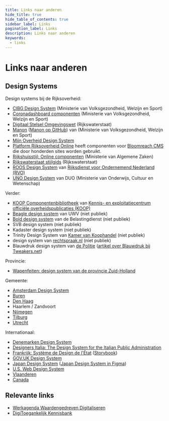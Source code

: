 ```yaml
---
title: Links naar anderen
hide_title: true
hide_table_of_contents: true
sidebar_label: Links
pagination_label: Links
description: Links naar anderen
keywords:
  - links
---
```


# Links naar anderen

## Design Systems

Design systems bij de Rijksoverheid:

- [CIBG Design System](https://designsystem.cibg.nl) (Ministerie van Volksgezondheid, Welzijn en Sport)
- [Coronadashboard componenten](https://github.com/minvws/nl-covid19-data-dashboard/tree/develop/packages/app/src/components) (Ministerie van Volksgezondheid, Welzijn en Sport)
- [Digitaal Stelsel Omgevingswet](https://www.dso-toolkit.nl/) (Rijkswaterstaat)
- [Manon](https://github.com/minvws/nl-rdo-manon) ([Manon op GitHub](https://minvws.github.io/nl-rdo-manon/)) van (Ministerie van Volksgezondheid, Welzijn en Sport)
- [Mijn Overheid Design System](https://stijl.mijn.overheid.nl/)
- [Platform Rijksoverheid Online](https://www.platformrijksoverheidonline.nl/producten-en-expertise/pro-websites/functionaliteiten-websites-en-magazines) heeft componenten voor [Bloomreach CMS](https://www.bloomreach.com/) die door honderden sites worden gebruikt.
- [Rijkshuisstijl: Online componenten](https://www.rijkshuisstijl.nl/basiselementen/basiselementen-online/online-componenten) (Ministerie van Algemene Zaken)
- [Rijkswaterstaat stijlgids](https://rijkswaterstaat-stijlgids.netlify.app) (Rijkswaterstaat)
- [ROOS Design System](https://www.figma.com/file/NHV1JYxJ28vKZInSI9u200/) van [Rijksdienst voor Ondernemend Nederland (RVO)](https://www.rvo.nl)
- [UNO Design System](https://uno.dfront.rijkscloud.nl/) van DUO (Ministerie van Onderwijs, Cultuur en Wetenschap)

Verder:

- [KOOP Componentenbibliotheek](https://componenten.overheid.nl/) van [Kennis- en exploitatiecentrum officiële overheidspublicaties (KOOP)](https://www.koopoverheid.nl)
- [Beagle design system](http://beagle.uwv.nl) van UWV (niet publiek)
- [Bold design system](https://bold.belastingdienst.nl) van de Belastingdienst (niet publiek)
- SVB design system (niet publiek)
- Kadaster design system (niet publiek)
- Trinity Design System van [Kamer van Koophandel](http://kvk.nl) (niet publiek)
- design system van [rechtspraak.nl](https://www.rechtspraak.nl) (niet publiek)
- Blauwdruk design system van [de Politie](http://politie.nl) ([artikel over Blauwdruk bij Tweakers.net](https://tweakers.net/plan/3126/designsysteem-blauwdruk-helpt-development-bij-de-politie-te-stroomlijnen.html))

Provincie:

- [Wapenfeiten: design system van de provincie Zuid-Holland](https://wapenfeiten.zuid-holland.nl)

Gemeente:

- [Amsterdam Design System](https://www.amsterdam.nl)
- [Buren](https://www.figma.com/file/dBzv9dd3GRFLtxzCKWq9uU/)
- [Den Haag](http://github.com/nl-design-system/denhaag)
- Haarlem / Zandvoort
- [Nijmegen](https://componenten.nijmegen.nl/)
- [Tilburg](https://beta.tilburg.nl/winkel/)
- [Utrecht](http://github.com/nl-design-system/utrecht)

Internationaal:

- [Denemarken Design System](https://designsystem.dk)
- [Designers Italia: The Design System for the Italian Public Administration](https://designers.italia.it)
- [Frankrijk: Système de Design de l'État](https://www.systeme-de-design.gouv.fr) ([Storybook](https://www.systeme-de-design.gouv.fr))
- [GOV.UK Design System](http://design-system.service.gov.uk/)
- [Japan Design System](https://www.digital.go.jp/policies/servicedesign/designsystem/) ([Japan Design System in Figma](https://www.figma.com/community/file/1172530831489802410))
- [U.S. Web Design System](https://designsystem.digital.gov)
- [Vlaanderen](https://overheid.vlaanderen.be/webuniversum/alle-webcomponenten)
- [Canada](https://www.canada.ca/en/government/about/design-system.html)

## Relevante links

- [Werkagenda Waardengedreven Digitaliseren](https://www.digitaleoverheid.nl/werkagenda-waardengedreven-digitaliseren/)
- [DigiToegankelijk Kennisbank](https://www.digitoegankelijk.nl/aan-de-slag/kennisbank)
